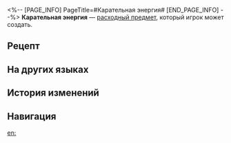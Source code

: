 <%-- [PAGE_INFO]
PageTitle=#Карательная энергия#
[END_PAGE_INFO] --%>
{{Расходный предмет Инфобокс
|id          = 401005
|Изображения = Предмет Карательная энергия.png
|Тип         = Расходные предметы энергии
|Редкость    = 2
|Эффект      = Восстанавливает отряду 4 очка техники, но каждый член отряда теряет 15% НР.
|Описание    = Энергетический напиток со странным вкусом, можно выпить только на слабо.<br />При одном лишь взгляде вы наполняетесь решимостью.
|Рецепт      = {{cx|Отсутствует источник}}
|Источник1   = [[Универсальная машина для синтеза]]
|Источник2   = 
|Источник3   = 
}}
{{Описание|''«Если гнев можно использовать как энергию, то у меня уже кипит».''}}
'''Карательная энергия''' — [[расходный предмет]], который игрок может создать.

==Рецепт==
{{Рецепт
|Тип            = Синтез
|Группа         = Расходные предметы
|Мусор          = 1
|Мнимые частицы = 3
|Сортировка     = Мусор;Мнимые частицы
}}

==На других языках==
{{На других языках
|en   = Punitive Energy
|zhs  = 惩戒能量
|zht  = 懲戒能量
|ja   = 懲戒エネルギー
|ko   = 징벌의 에너지
|es   = Energía punitiva
|fr   = Énergie punitive
|ru   = Карательная энергия
|th   = Punitive Energy
|vi   = Năng Lượng Trừng Phạt
|de   = Strafende Energie
|id   = Punitive Energy
|pt   = Energia Punitiva
}}

==История изменений==
{{История изменений|3.5}}

==Навигация==
{{Расходные предметы Навбокс}}

[[en:]]